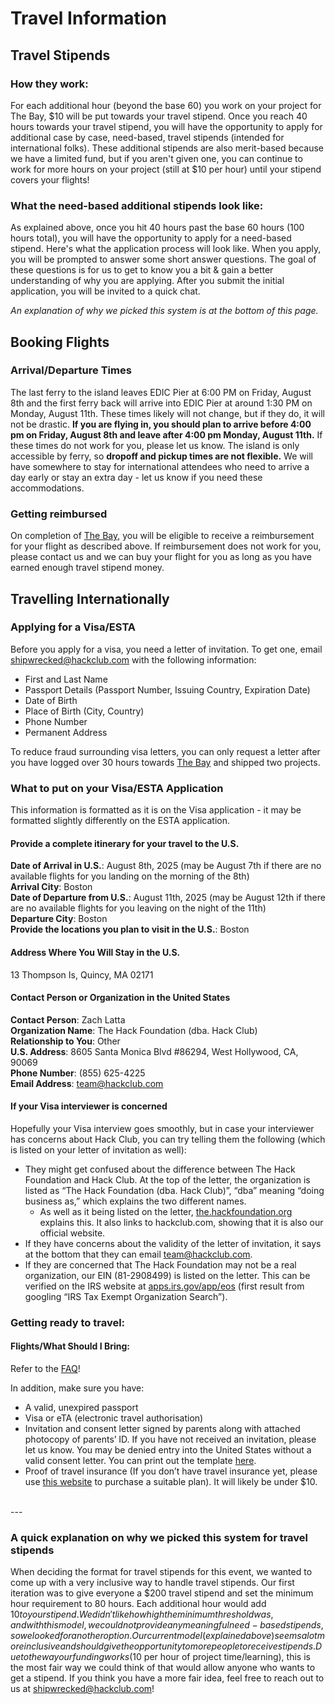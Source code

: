 # Travel Information

## Travel Stipends

### How they work:

For each additional hour (beyond the base 60\) you work on your project for The Bay, $10 will be put towards your travel stipend. Once you reach 40 hours towards your travel stipend, you will have the opportunity to apply for additional case by case, need-based, travel stipends (intended for international folks). These additional stipends are  also merit-based because we have a limited fund, but if you aren't given one, you can continue to work for more hours on your project (still at $10 per hour) until your stipend covers your flights\!

### What the need-based additional stipends look like:

As explained above, once you hit 40 hours past the base 60 hours (100 hours total), you will have the opportunity to apply for a need-based stipend. Here's what the application process will look like. When you apply, you will be prompted to answer some short answer questions. The goal of these questions is for us to get to know you a bit & gain a better understanding of why you are applying. After you submit the initial application, you will be invited to a quick chat. 

*An explanation of why we picked this system is at the bottom of this page.*

## Booking Flights

### Arrival/Departure Times

The last ferry to the island leaves EDIC Pier at 6:00 PM on Friday, August 8th and the first ferry back will arrive into EDIC Pier at around 1:30 PM on Monday, August 11th. These times likely will not change, but if they do, it will not be drastic.
**If you are flying in, you should plan to arrive before 4:00 pm on Friday, August 8th and leave after 4:00 pm Monday, August 11th.**
If these times do not work for you, please let us know. The island is only accessible by ferry, so **dropoff and pickup times are not flexible.** We will have somewhere to stay for international attendees who need to arrive a day early or stay an extra day - let us know if you need these accommodations.

### Getting reimbursed

On completion of [The Bay](/info/the-bay), you will be eligible to receive a reimbursement for your flight as described above. If reimbursement does not work for you, please contact us and we can buy your flight for you as long as you have earned enough travel stipend money.

## Travelling Internationally

### Applying for a Visa/ESTA

Before you apply for a visa, you need a letter of invitation. To get one, email [shipwrecked@hackclub.com](mailto:shipwrecked@hackclub.com) with the following information: 

* First and Last Name  
* Passport Details (Passport Number, Issuing Country, Expiration Date)   
* Date of Birth  
* Place of Birth (City, Country)  
* Phone Number
* Permanent Address

To reduce fraud surrounding visa letters, you can only request a letter after you have logged over 30 hours towards [The Bay](/info/the-bay) and shipped two projects. 

### What to put on your Visa/ESTA Application

This information is formatted as it is on the Visa application - it may be formatted slightly differently on the ESTA application.

#### Provide a complete itinerary for your travel to the U.S.

**Date of Arrival in U.S.**: August 8th, 2025 (may be August 7th if there are no available flights for you landing on the morning of the 8th)\
**Arrival City**: Boston\
**Date of Departure from U.S.**: August 11th, 2025 (may be August 12th if there are no available flights for you leaving on the night of the 11th)\
**Departure City**: Boston\
**Provide the locations you plan to visit in the U.S.**: Boston

#### Address Where You Will Stay in the U.S.
13 Thompson Is, Quincy, MA 02171


#### Contact Person or Organization in the United States
**Contact Person**: Zach Latta\
**Organization Name**: The Hack Foundation (dba. Hack Club)\
**Relationship to You**: Other\
**U.S. Address**: 8605 Santa Monica Blvd #86294, West Hollywood, CA, 90069\
**Phone Number**: (855) 625-4225\
**Email Address**: team@hackclub.com


#### If your Visa interviewer is concerned

Hopefully your Visa interview goes smoothly, but in case your interviewer has concerns about Hack Club, you can try telling them the following (which is listed on your letter of invitation as well):

* They might get confused about the difference between The Hack Foundation and Hack Club. At the top of the letter, the organization is listed as “The Hack Foundation (dba. Hack Club)”, “dba” meaning “doing business as,” which explains the two different names.
    * As well as it being listed on the letter, [the.hackfoundation.org](https://the.hackfoundation.org) explains this. It also links to hackclub.com, showing that it is also our official website.
* If they have concerns about the validity of the letter of invitation, it says at the bottom that they can email team@hackclub.com. 
* If they are concerned that The Hack Foundation may not be a real organization, our EIN (81-2908499) is listed on the letter. This can be verified on the IRS website at [apps.irs.gov/app/eos](https://apps.irs.gov/app/eos) (first result from googling “IRS Tax Exempt Organization Search”).

### Getting ready to travel:

#### Flights/What Should I Bring:

Refer to the [FAQ](/info/faq)!

In addition, make sure you have:

* A valid, unexpired passport
* Visa or eTA (electronic travel authorisation)
* Invitation and consent letter signed by parents along with attached photocopy of parents’ ID. If you have not received an invitation, please let us know. You may be denied entry into the United States without a valid consent letter. You can print out the template [here](https://docs.google.com/document/d/1FYepPBVY0qqr8HCporME-pYu8H9DB4zwR8Y6mqa0PB0/edit?tab=t.0).
* Proof of travel insurance (If you don’t have travel insurance yet, please use [this website](https://www.visitorscoverage.com/visitor-insurance/) to purchase a suitable plan). It will likely be under $10.


<br/>
---

### A quick explanation on why we picked this system for travel stipends

When deciding the format for travel stipends for this event, we wanted to come up with a very inclusive way to handle travel stipends. Our first iteration was to give everyone a $200 travel stipend and set the minimum hour requirement to 80 hours. Each additional hour would add $10 to your stipend. We didn't like how high the minimum threshold was, and with this model, we could not provide any meaningful need-based stipends, so we looked for another option. Our current model (explained above) seems a lot more inclusive and should give the opportunity to more people to receive stipends. Due to the way our funding works ($10 per hour of project time/learning), this is the most fair way we could think of that would allow anyone who wants to get a stipend. If you think you have a more fair idea, feel free to reach out to us at [shipwrecked@hackclub.com](mailto:shipwrecked@hackclub.com)\!
